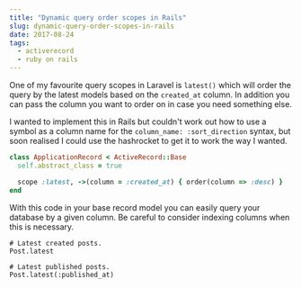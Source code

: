 ---
title: "Dynamic query order scopes in Rails"
slug: dynamic-query-order-scopes-in-rails
date: 2017-08-24
tags:
  - activerecord
  - ruby on rails
---

One of my favourite query scopes in Laravel is `latest()` which will order the query by the latest models based on the `created_at` column. In addition you can pass the column you want to order on in case you need something else.

I wanted to implement this in Rails but couldn't work out how to use a symbol as a column name for the `column_name: :sort_direction` syntax, but soon realised I could use the hashrocket to get it to work the way I wanted.

```rb
class ApplicationRecord < ActiveRecord::Base
  self.abstract_class = true

  scope :latest, ->(column = :created_at) { order(column => :desc) }
end
```

With this code in your base record model you can easily query your database by a given column. Be careful to consider indexing columns when this is necessary.

```
# Latest created posts.
Post.latest

# Latest published posts.
Post.latest(:published_at)
```
